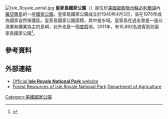 {{noteTA
|1=zh-hans:罗亚尔岛;zh-hant:皇家島;
}}
[[File:Isle_Royale_aerial.jpg|thumb]]
'''皇家島國家公園'''（{{lang-en|Isle Royale National Park}}）是位於[[美國|美國]][[密歇根州|密歇根州]][[蘇必利爾湖|蘇必利爾湖]]內[[羅亞爾島|羅亞爾島]]的一座[[美國國家公園|國家公園]]。皇家島國家公園成立於1940年4月3日，並在1976年成為國家自然保護區。皇家島國家公園面積{{convert|894|sqmi|km2}}，其中{{convert|209|sqmi|km2}}是水域。皇家島在過去曾是一座以漁業和礦業為主的島嶼，此外也是一個[[度假|度假]]地。2011年，有15,892名遊客到訪皇家島國家公園<ref name="visits">{{NPS Visitation|accessdate=2012-03-07}}</ref>。
==參考資料==
{{reflist}}
==外部連結==
{{commons category|Isle Royale National Park}}
*[http://www.nps.gov/isro/ Official '''Isle Royale National Park''' website] {{Wayback|url=http://www.nps.gov/isro/ |date=20101010143750 }}
*[http://purl.fdlp.gov/GPO/gpo37903 Forest Resources of Isle Royale National Park] [[Department_of_Agriculture|Department of Agriculture]] 
{{美國國家公園}}
[[Category:美國國家公園|Category:美國國家公園]]